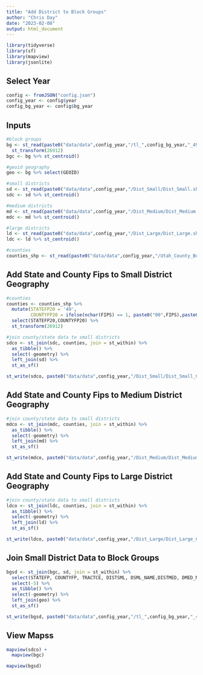 ```yaml
---
title: "Add District to Block Groups"
author: "Chris Day"
date: "2023-02-08"
output: html_document
---
```


```r
library(tidyverse)
library(sf)
library(mapview)
library(jsonlite)
```

## Select Year
```r
config <- fromJSON("config.json")
config_year <- config$year
config_bg_year <- config$bg_year
```


## Inputs
```r
#block groups
bg <- st_read(paste0("data/data",config_year,"/tl_",config_bg_year,"_49_bg/tl_",config_bg_year,"_49_bg.shp")) %>%
  st_transform(26912) 
bgc <- bg %>% st_centroid()

#geoid geography
geo <- bg %>% select(GEOID)

#small districts
sd <- st_read(paste0("data/data",config_year,"/Dist_Small/Dist_Small.shp")) 
sdc <- sd %>% st_centroid()

#medium districts
md <- st_read(paste0("data/data",config_year,"/Dist_Medium/Dist_Medium.shp")) 
mdc <- md %>% st_centroid()

#large districts
ld <- st_read(paste0("data/data",config_year,"/Dist_Large/Dist_Large.shp")) 
ldc <- ld %>% st_centroid()

#counties
counties_shp <- st_read(paste0("data/data",config_year,"/Utah_County_Boundaries-shp/Counties.shp"))
```

## Add State and County Fips to Small District Geography
```r
#counties
counties <- counties_shp %>%
  mutate(STATEFP20 = '49', 
         COUNTYFP20 = ifelse(nchar(FIPS) == 1, paste0("00",FIPS),paste0("0",FIPS))) %>%
  select(STATEFP20,COUNTYFP20) %>%
  st_transform(26912) 

#join county/state data to small districts
sdco <- st_join(sdc, counties, join = st_within) %>%
  as_tibble() %>%
  select(-geometry) %>%
  left_join(sd) %>%
  st_as_sf()

st_write(sdco, paste0("data/data",config_year,"/Dist_Small/Dist_Small_Counties.shp"),delete_dsn = TRUE)
```
## Add State and County Fips to Medium District Geography
```r
#join county/state data to small districts
mdco <- st_join(mdc, counties, join = st_within) %>%
  as_tibble() %>%
  select(-geometry) %>%
  left_join(md) %>%
  st_as_sf()

st_write(mdco, paste0("data/data",config_year,"/Dist_Medium/Dist_Medium_Counties.shp"),delete_dsn = TRUE)
```
## Add State and County Fips to Large District Geography
```r
#join county/state data to small districts
ldco <- st_join(ldc, counties, join = st_within) %>%
  as_tibble() %>%
  select(-geometry) %>%
  left_join(ld) %>%
  st_as_sf()

st_write(ldco, paste0("data/data",config_year,"/Dist_Large/Dist_Large_Counties.shp"),delete_dsn = TRUE)
```

## Join Small District Data to Block Groups
```r
bgsd <- st_join(bgc, sd, join = st_within) %>%
  select(STATEFP, COUNTYFP, TRACTCE, DISTSML, DSML_NAME,DISTMED, DMED_NAME, DISTLRG, DLRG_NAME, BLKGRPCE, GEOID, NAMELSAD, MTFCC, FUNCSTAT, ALAND, AWATER, INTPTLAT, INTPTLON, geometry) %>%
  select(-5) %>%
  as_tibble() %>%
  select(-geometry) %>%
  left_join(geo) %>%
  st_as_sf()

st_write(bgsd, paste0("data/data",config_year,"/tl_",config_bg_year,"_49_bg/tl_",config_bg_year,"_49_sd_bg.shp"),delete_dsn = TRUE)
```


## View Mapss
```r
mapview(sdco) +
  mapview(bgc)
```

```r
mapview(bgsd)
```



